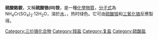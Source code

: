 {{Unreferenced|time=2022-02-09T14:31:13+00:00}}
{{Chembox
|   Name = 硫酸铬铵
|CustomizedImage=[[File:Sulfat-Ion.svg|File:Sulfat-Ion.svg]][[File:Sulfat-Ion.svg|File:Sulfat-Ion.svg]][[File:Ammonium.svg|File:Ammonium.svg]][[File:Cr3+.svg|File:Cr3+.svg]]
|   IUPACName =ammonium chromium(III) sulfate
|   OtherNames = 硫酸铬(III)铵
| Section1 = {{Chembox Identifiers
| CASNo = 13548-43-1
| CASNo_Ref = {{cascite|changed|??}}
|    SMILES  =  
|    RTECS  =  
}}
| Section2 = {{Chembox Properties
|   Formula = NH<sub>4</sub>Cr(SO<sub>4</sub>)<sub>2</sub>·12H<sub>2</sub>O 
|   MolarMass = 
|   Appearance =绿色粉末或深紫色晶体 
|   Density = 1.72
|   Solubility = 
|   MeltingPt = 
|   BoilingPt =
|   pKa = 
|   pKb = 
|   Viscosity = 
  }}
| Section3 = {{Chembox Structure
|   MolShape = 
|   Coordination = 
|   CrystalStruct = 
|   Dipole =
  }}
| Section7 = {{Chembox Hazards
|   ExternalMSDS =
|   MainHazards = 
|   FlashPt = ?°C
|   RPhrases = 
|   SPhrases = 
  }}
| Section8 = {{Chembox Related
|   OtherAnions =
|   OtherCations =
|   OtherCpds = 
  }}
}}
'''硫酸鉻銨'''，又稱'''硫酸铬(III)铵'''，是一種[[化學物質|化學物質]]，[[分子式|分子式]]為NH<sub>4</sub>Cr(SO<sub>4</sub>)<sub>2</sub>·12H<sub>2</sub>O，溶於[[水|水]]，{{citation needed|水溶液為紫色}}，热时绿色。它可由[[硫酸铵|硫酸铵]]和[[三氧化铬|三氧化铬]]反應製得。

{{無機化合物小作品}}
[[Category:三价铬化合物|Category:三价铬化合物]]
[[Category:铵盐|Category:铵盐]]
[[Category:复盐|Category:复盐]]
[[Category:硫酸盐|Category:硫酸盐]]